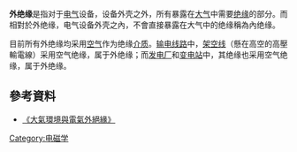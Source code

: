 {{multiple issues|
{{expand|time=2013-10-17T08:28:05+00:00}}
{{no footnotes|time=2016-08-04T01:15:27+00:00}}
}}
'''外绝缘'''是指对于[[电气|电气]]设备，设备外壳之外，所有暴露在[[大气|大气]]中需要[[绝缘|绝缘]]的部分。而相對於外绝缘，电气设备外壳之內，不會直接暴露在大气中的绝缘稱為內绝缘。

目前所有外绝缘均采用[[空气|空气]]作为绝缘[[介质|介质]]。[[输电线路|输电线路]]中，[[架空线|架空线]]（懸在高空的高壓輸電線）采用空气绝缘，属于外绝缘；而[[发电厂|发电厂]]和[[变电站|变电站]]中，其绝缘也采用空气绝缘，属于外绝缘。

==參考資料==
*[http://www.cp1897.com.hk/product_info.php?BookId=750831039X 《大氣環境與電氣外絕緣》]{{Wayback|url=http://www.cp1897.com.hk/product_info.php?BookId=750831039X |date=20160806114516 }}

{{電磁學小作品}}

[[Category:电磁学|Category:电磁学]]